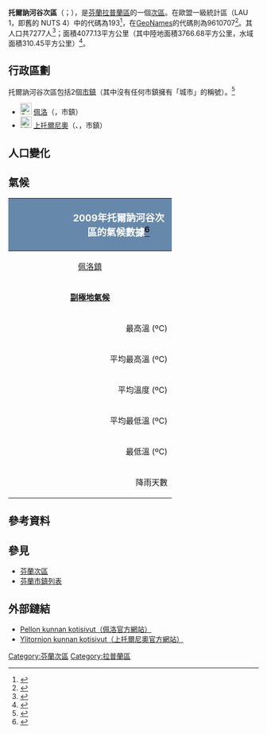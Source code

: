 {{Infobox settlement
| name                    = 托爾訥河谷次區
| settlement_type         = [[芬蘭次區|次區]]
| native_name             =Torniolaakson seutukunta
| native_name_lang        = fi
| image_map               =Torniolaakson.seutukunta.sijainti.Suomi.2020.svg
| subdivision_type        = [[世界政區索引|國家]]
| subdivision_name        = {{flag|Finland}}
| subdivision_type1        = [[芬蘭行政區|行政區]]
| subdivision_name1        = [[拉普蘭區|拉普蘭區]]
| population_footnotes    = <ref name="Population" />
| population_total        = 7277
| population_as_of        = 2020
| area_footnotes          = <ref name="Area" />
| area_total_km2          = 4077.13
| area_land_km2           = 3766.68
| area_water_km2          = 310.45
| population_density_km2  = auto
| coordinates             = {{Coord|66.60337|24.28830|display=title,inline}}
| coordinates_footnotes   = <ref name="GeoNames" />
| timezone1               = [[歐洲東部時間|EET]]<ref>{{Cite web|url=https://www.timeanddate.com/worldclock/finland/helsinki|title=Current Local Time in Helsinki, Finland|last=|first=|date=|website=Time and Date|archive-url=https://web.archive.org/web/20200804053117/https://www.timeanddate.com/worldclock/finland/helsinki|archive-date=2020-08-04|dead-url=no|access-date=}}</ref>
| utc_offset1             = +2
| timezone1_DST           = [[歐洲東部夏令時間|EEST]]<ref>{{Cite web|url=https://www.timeanddate.com/time/change/finland/helsinki|title=Clock Changes in Helsinki, Finland|last=|first=|date=|website=Time and Date|archive-url=https://web.archive.org/web/20200804053109/https://www.timeanddate.com/time/change/finland/helsinki|archive-date=2020-08-04|dead-url=no|access-date=}}</ref>
| utc_offset1_DST         = +3
| blank_name              = [[GeoNames|GeoNames]]<ref name="GeoNames" />
| blank_info              = 9610707
| blank1_name             = LAU 1（NUTS 4）<ref name="LAU" />
| blank1_info              = 193
}}
'''托爾訥河谷次區'''（{{lang-fi|Torniolaakson seutukunta}}；{{lang-sv|Tornedalens ekonomiska region}}），是[[芬蘭共和國|芬蘭]][[拉普蘭區|拉普蘭區]]的一個[[芬蘭次區|次區]]。在歐盟一級{{tsl|fr|Unité administrative locale|地方行政單位}}統計區（LAU 1，即舊的 NUTS 4）中的代碼為193<ref name="LAU">{{Cite web |url=http://tilastokeskus.fi/meta/luokitukset/seutukunta/001-2013/index_sv.html |title=Förteckning över ekonomiska regioner |publisher=Statistikcentralen |language=sv |access-date=2013-12-25 |archive-date=2013-11-11 |archive-url=https://web.archive.org/web/20131111091437/http://tilastokeskus.fi/meta/luokitukset/seutukunta/001-2013/index_sv.html |dead-url=no }}</ref>，在[[GeoNames|GeoNames]]的代碼則為9610707<ref name="GeoNames">{{Cite web |url = https://www.geonames.org/9610707 |title = GeoNames - 9610707 |archive-url=|archive-date=|dead-url=|access-date = 2020-07-14 |website=[[GeoNames|GeoNames]] |language = en}}</ref>。其人口共7277人<ref name="Population">{{Cite web |url = http://pxnet2.stat.fi/PXWeb/pxweb/fi/StatFin/StatFin__vrm__vamuu/statfin_vamuu_pxt_11lj.px/table/tableViewLayout1/ |title = Väestörakenteen ennakkotiedot alueittain, 2020M01*-2020M05* |date = 2020-01-31 |publisher = Tilastokeskus |access-date = 2020-07-13 |language = fi |archive-date = 2020-12-14 |archive-url = https://web.archive.org/web/20201214201953/http://pxnet2.stat.fi/PXWeb/pxweb/fi/StatFin/StatFin__vrm__vamuu/statfin_vamuu_pxt_11lj.px/ |dead-url = yes }}</ref>；面積4077.13平方公里（其中陸地面積3766.68平方公里，水域面積310.45平方公里）<ref name="Area">{{Cite web |url = https://www.maanmittauslaitos.fi/sites/maanmittauslaitos.fi/files/attachments/2020/01/Vuoden_2020_pinta-alatilasto_kunnat_maakunnat.xlsx |title = Pinta-alat kunnittain (Excel) 2020-01-01 |date = 2020-01-01 |publisher = Maanmittauslaitos |access-date = 2020-07-13 |language = fi |archive-date = 2020-07-10 |archive-url = https://web.archive.org/web/20200710123737/https://www.maanmittauslaitos.fi/sites/maanmittauslaitos.fi/files/attachments/2020/01/Vuoden_2020_pinta-alatilasto_kunnat_maakunnat.xlsx |dead-url = yes }}</ref>。

== 行政區劃 ==
托爾訥河谷次區包括2個[[芬蘭市鎮|市鎮]]（其中沒有任何市鎮擁有「城市」的稱號）。<ref name="Lappi">{{Cite web|language=fi|url=http://www.lappi.fi/lappi/seutukunnat|title=Lapin seutukunnat ja kunnat|editor=Lappi|access-date=2019-06-28|archive-date=2018-03-15|archive-url=https://web.archive.org/web/20180315054110/http://www.lappi.fi/lappi/seutukunnat|dead-url=no}}</ref>
* [[File:Pellon_vaakuna.svg|23px]] [[佩洛|佩洛]]（{{lang|fi|Pello}}，市鎮）
* [[File:Ylitornio.vaakuna.svg|23px]] [[上托爾尼奧|上托爾尼奧]]（{{lang-fi|Ylitornio}}、{{lang-sv|Övertorneå}}，市鎮）

== 人口變化 ==
{{Bar box
|title   =  托爾訥河谷次區1980年－2010年的人口變化圖
|titlebar=  #DDD
|width   =  600px
|barwidth=  500px
|left1   =  年
|right1  =  人口
|float   =  none
|bars    = 
{{bar pixel|1980|#0099FF|477||12 416}}
{{bar pixel|1985|#0099FF|480||12 503}}
{{bar pixel|1990|#0099FF|458||11 923}}
{{bar pixel|1995|#0099FF|440||11 449}}
{{bar pixel|2000|#0099FF|398||10 365}}
{{bar pixel|2005|#0099FF|371||9 661}}
{{bar pixel|2010|#0099FF|334||8 711}}
|caption = 來源：Tilastokeskus.<ref>{{Cite web | url = http://pxnet2.stat.fi/PXWeb/pxweb/fi/StatFin/StatFin__vrm__vaerak/statfin_vaerak_pxt_011.px | title = Väestö kielen mukaan sekä ulkomaan kansalaisten määrä ja maa-pinta-ala alueittain 1980 - 2016 | publisher = Tilastokeskus | access-date = 2018-01-18 | archive-url = https://web.archive.org/web/20180617142223/http://pxnet2.stat.fi/PXWeb/pxweb/fi/StatFin/StatFin__vrm__vaerak/statfin_vaerak_pxt_011.px | archive-date = 2018-06-17 | dead-url = yes }}</ref>
}}

== 氣候 ==
<center>
{| class="wikitable collapsible" style="font-size:90%;width:100%;border:0px;text-align:center;line-height:120%;"
! colspan= "15" style="background: #6688AA; color: white; font-size: 1.2em;" | <div style="float:left; width:6em;"> </div>2009年托爾訥河谷次區的氣候數據<ref>{{Cite web |url=http://www.tutiempo.net/en/Climate/Pello/28440.htm |title=Climate Pello |access-date=2020-07-15 |archive-date=2013-07-03 |archive-url=https://web.archive.org/web/20130703005744/http://www.tutiempo.net/en/Climate/Pello/28440.htm |dead-url=no }}</ref>
|-
! colspan="14" bgcolor="#ccccff" align="center"| [[佩洛|佩洛鎮]]
|-
|align="center"| '''[[副極地氣候|副極地氣候]]'''||align="center"| '''一月''' ||align="center"|  '''二月''' ||align="center"|   '''三月''' ||align="center"|  '''四月''' ||align="center"|  '''五月''' ||align="center"| '''六月''' ||align="center"| '''七月''' ||align="center"|   '''八月''' ||align="center"|   '''九月''' ||align="center"|  '''十月''' ||align="center"|   '''十一月''' ||align="center"|   '''十二月''' ||align="center"|  '''總計'''
|-
|align="right"|最高溫 (ºC)|| bgcolor="#FFFFF0" align="center"| 4,2 || bgcolor="#E0FFFF" align="center"| -0,5 || bgcolor="#FFE8C6" align="center"| 5,3 || bgcolor="#FBEC5D" align="center"| 13,2 || bgcolor="#FF7E00" align="center"| 26,6 || bgcolor="#FF7E00" align="center"| 26 || bgcolor="#FF7E00" align="center"| 25,2 || bgcolor="#FF7E00" align="center"| 28,2 || bgcolor="#FFBF00" align="center"| 19,4 || bgcolor="#FFE8C6" align="center"| 5,9 || bgcolor="#FFFFF0" align="center"| 4,3 || bgcolor="#FFFFF0" align="center"| 1,4 || bgcolor="#FBEC5D" align="center"| '''13,2'''
|-
|align="right"|平均最高溫 (ºC)|| bgcolor="#ADD8E6" align="center"| -6,1 || bgcolor="#ADD8E6" align="center"|  -8,1 || bgcolor="#E0FFFF" align="center"| -1,2 || bgcolor="#FFE8C6" align="center"| 5,1 || bgcolor="#FFBF00" align="center"| 15,1 || bgcolor="#FFBF00" align="center"| 17,3 || bgcolor="#FFBF00" align="center"| 19,7 || bgcolor="#FFBF00" align="center"| 19,9 || bgcolor="#FBEC5D" align="center"| 13,9 || bgcolor="#FFFFF0" align="center"| 1,1 || bgcolor="#FFFFF0" align="center"| 0,5 || bgcolor="#ADD8E6" align="center"| -7,1 || bgcolor="#FFE8C6" align="center"| '''5,8'''
|-
|align="right"|平均溫度 (ºC)|| bgcolor="#75B2DD" align="center"| -10,9 || bgcolor="#75B2DD" align="center"| -12,4 || bgcolor="#ADD8E6" align="center"| -5,3 || bgcolor="#E0FFFF" align="center"| -0,1 || bgcolor="#FFE8C6" align="center"| 9,4 || bgcolor="#FBEC5D" align="center"| 12,4 || bgcolor="#FBEC5D" align="center"| 14,9 || bgcolor="#FBEC5D" align="center"| 14,3 || bgcolor="#FFE8C6" align="center"| 9,2 || bgcolor="#E0FFFF" align="center"| -2,3 || bgcolor="#E0FFFF" align="center"| -1,3 || bgcolor="#75B2DD" align="center"| -10,9 || bgcolor="#FFFFF0" align="center"| '''1,4'''
|-
|align="right"|平均最低溫 (ºC)|| bgcolor="#6495ED" align="center"| -15,5 || bgcolor="#6495ED" align="center"| -17,6 || bgcolor="#75B2DD" align="center"| -10,5 || bgcolor="#ADD8E6" align="center"| -6,6 || bgcolor="#FFFFF0" align="center"| 3,2 || bgcolor="#FFE8C6" align="center"| 6,8 || bgcolor="#FFE8C6" align="center"| 9,8 || bgcolor="#FFE8C6" align="center"| 8,4 || bgcolor="#FFFFF0" align="center"| 4,1 || bgcolor="#ADD8E6" align="center"| -5,9 || bgcolor="#E0FFFF" align="center"| -3,6 || bgcolor="#6495ED" align="center"| -15,2 || bgcolor="#E0FFFF" align="center"| '''-3,5'''
|-
|align="right"|最低溫 (ºC)|| bgcolor="#120A8F" align="center" style="color: white;"| -30 || bgcolor="#1C39BB" align="center" style="color: white;"| -28,4 || bgcolor="#1C39BB" align="center" style="color: white;"| -25,8 || bgcolor="#6495ED" align="center"| -19,1 || bgcolor="#E0FFFF" align="center"| -2,8 || bgcolor="#FFFFF0" align="center"| 1,7 || bgcolor="#FFE8C6" align="center"| 5,2 || bgcolor="#E0FFFF" align="center"| -0,5 || bgcolor="#E0FFFF" align="center"| -4,6 || bgcolor="#75B2DD" align="center"| -13,9 || bgcolor="#75B2DD" align="center"| -11 || bgcolor="#1C39BB" align="center" style="color: white;"| -27,1 || bgcolor="#75B2DD" align="center"| '''-13'''
|-
|align="right"|降雨天數|| align="center" bgcolor="#EFEFEF"| 25 || align="center" bgcolor="#EFEFEF"| 26 || align="center" bgcolor="#EFEFEF"| 23 || align="center" bgcolor="#EFEFEF"| 15 || align="center" bgcolor="#EFEFEF"| 16 || align="center" bgcolor="#EFEFEF"| 16 || align="center" bgcolor="#EFEFEF"| 21 || align="center" bgcolor="#EFEFEF"| 17 || align="center" bgcolor="#EFEFEF"| 18 || align="center" bgcolor="#EFEFEF"| 21 || align="center" bgcolor="#EFEFEF"| 28 || align="center" bgcolor="#EFEFEF"| 29 || align="center" bgcolor="#EFEFEF"| 235
|}</center><noinclude>
== 參考資料 ==
{{reflist}}

== 參見 ==
* [[芬蘭次區|芬蘭次區]]
* [[芬蘭市鎮列表|芬蘭市鎮列表]]

== 外部鏈結 ==
* [http://www.pello.fi/ Pellon kunnan kotisivut（佩洛官方網站）] {{Wayback|url=http://www.pello.fi/ |date=20200407104804 }} {{fi icon}}
* [http://www.ylitornio.fi/ Ylitornion kunnan kotisivut（上托爾尼奧官方網站）] {{Wayback|url=http://www.ylitornio.fi/ |date=20220501120011 }} {{fi icon}}
{{芬蘭次區}}

[[Category:芬蘭次區|Category:芬蘭次區]]
[[Category:拉普蘭區|Category:拉普蘭區]]
